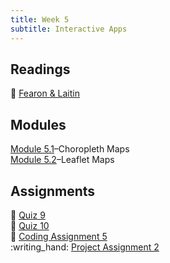 ```yaml
---
title: Week 5
subtitle: Interactive Apps
---
```


## Readings

| 📖 [Fearon & Laitin](https://www.jstor.org/stable/3118222)

## Modules

| [Module 5.1](/modules/module-5.1.qmd)--Choropleth Maps
| [Module 5.2](/modules/module-5.2.qmd)--Leaflet Maps

## Assignments

| 📘 [Quiz 9]()
| 📘 [Quiz 10]()
| 🧮 [Coding Assignment 5](/assignments/coding-assignment-5.qmd)
| :writing_hand: [Project Assignment 2](/project/project-assignment-2.qmd)